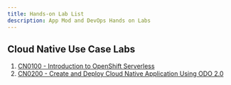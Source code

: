 ```yaml
---
title: Hands-on Lab List
description: App Mod and DevOps Hands on Labs
---
```




## Cloud Native Use Case Labs

1. [CN0100 - Introduction to OpenShift Serverless](/labs/cloudnative-labs/cn0100-knative-serving/)
2. [CN0200 - Create and Deploy Cloud Native Application Using ODO 2.0](/labs/cloudnative-labs/cn0200-odo/)